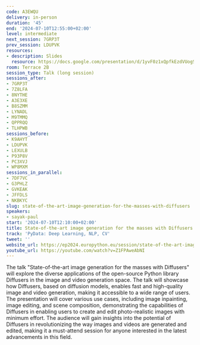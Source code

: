 ```yaml
---
code: A3EWQU
delivery: in-person
duration: '45'
end: '2024-07-10T12:55:00+02:00'
level: intermediate
next_session: 7GRP3T
prev_session: LDUPVK
resources:
- description: Slides
  resource: https://docs.google.com/presentation/d/1yvF0z1xQpfkEzdVUogSc0uBkUH7_TeTvSOvgSKEehtA/edit?usp=sharing
room: Terrace 2B
session_type: Talk (long session)
sessions_after:
- 7GRP3T
- 7Z8LFA
- 8NYTHE
- A3E3XE
- B8SZMM
- LYNADL
- M9TMMQ
- QPPRQQ
- TLHPWB
sessions_before:
- K9AHYT
- LDUPVK
- LEXULB
- P93P8V
- PC3XVJ
- WP8MXM
sessions_in_parallel:
- 7DF7VC
- G3PHLZ
- GVKEAK
- JFFDLS
- NKBKYC
slug: state-of-the-art-image-generation-for-the-masses-with-diffusers
speakers:
- sayak-paul
start: '2024-07-10T12:10:00+02:00'
title: State-of-the-art image generation for the masses with Diffusers
track: 'PyData: Deep Learning, NLP, CV'
tweet: ''
website_url: https://ep2024.europython.eu/session/state-of-the-art-image-generation-for-the-masses-with-diffusers
youtube_url: https://youtube.com/watch?v=Z1FPAweAbNI
---
```


The talk "State-of-the-art image generation for the masses with Diffusers" will explore the diverse applications of the open-source Python library Diffusers in the image and video generation space. The talk will showcase how Diffusers, based on diffusion models, enables fast and high-quality image and video generation, making it accessible to a wide range of users. The presentation will cover various use cases, including image inpainting, image editing, and scene composition, demonstrating the capabilities of Diffusers in enabling users to create and edit photo-realistic images with minimum effort. The audience will gain insights into the potential of Diffusers in revolutionizing the way images and videos are generated and edited, making it a must-attend session for anyone interested in the latest advancements in this field.
